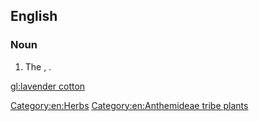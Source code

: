 ==English==

===Noun===
{{en-noun|-}}

# The {{vern|ground cypress}}, {{taxlink|Santolina chamaecyparissus|species|noshow=1}}.

[[Category:en:Herbs]]
[[Category:en:Anthemideae tribe plants]]

[[gl:lavender cotton]]
